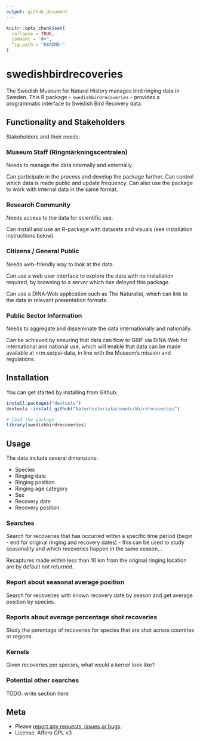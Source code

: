 ```yaml
---
output: github_document
---
```


<!-- README.md is generated from README.Rmd. Please edit that file -->

```r
knitr::opts_chunk$set(
  collapse = TRUE,
  comment = "#>",
  fig.path = "README-"
)
```

# swedishbirdrecoveries

The Swedish Museum for Natural History manages bird ringing data in Sweden. This R package - `swedishbirdrecoveries` - provides a programmatic interface to Swedish Bird Recovery data.

## Functionality and Stakeholders

Stakeholders and their needs:

### Museum Staff (Ringmärkningscentralen)

Needs to manage the data internally and externally.

Can participate in the process and develop the package further. Can control which data is made public and update frequency. Can also use the package to work with internal data in the same format.

### Research Community

Needs access to the data for scientific use.

Can install and use an R-package with datasets and visuals (see installation instructions below).

### Citizens / General Public

Needs web-friendly way to look at the data.

Can use a web user interface to explore the data with no installation required, by browsing to a server which has deloyed this package.

Can use a DINA-Web application such as The Naturalist, which can link to the data in relevant presentation formats.

### Public Sector Information

Needs to aggregate and disseminate the data internationally and nationally.

Can be achieved by ensuring that data can flow to GBIF via DINA-Web for international and national use, which will enable that data can be made available at nrm.se/psi-data, in line with the Museum's mission and regulations.

## Installation

You can get started by installing from Github:

```r
install.packages("devtools")
devtools::install_github("Naturhistoriska/swedishbirdrecoveries")

# load the package
library(swedishbirdrecoveries)
```

## Usage

The data include several dimensions:

- Species
- Ringing date
- Ringing position
- Ringing age category
- Sex
- Recovery date
- Recovery position

### Searches

Search for recoveries that has occurred within a specific time period (begin - end for original ringing and recovery dates) - this can be used to study seasonality and which recoveries happen in the same season...

Recaptures made within less than 10 km from the original ringing location are by default not returned.

### Report about seasonal average position

Search for recoveries with known recovery date by season and get average position by species.

### Reports about average percentage shot recoveries

Study the perentage of recoveries for species that are shot across countries or regions.

### Kernels

Given recoveries per species, what would a kernel look like?

### Potential other searches

  TODO: write section here

## Meta

* Please [report any requests, issues or bugs](https://github.com/Naturhistoriska/swedishbirdrecoveries/issues).
* License: Affero GPL v3
